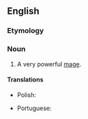 ==English==

===Etymology===
{{prefix|en|arch|mage}}

===Noun===
{{en-noun|archmagi|archmages}}

# {{lb|en|fantasy}} A very powerful [[mage]].

====Translations====
{{trans-top|a very powerful mage}}
* Polish: {{t|pl|arcymag|m}}
{{trans-mid}}
* Portuguese: {{t|pt|arquimago|m}}
{{trans-bottom}}